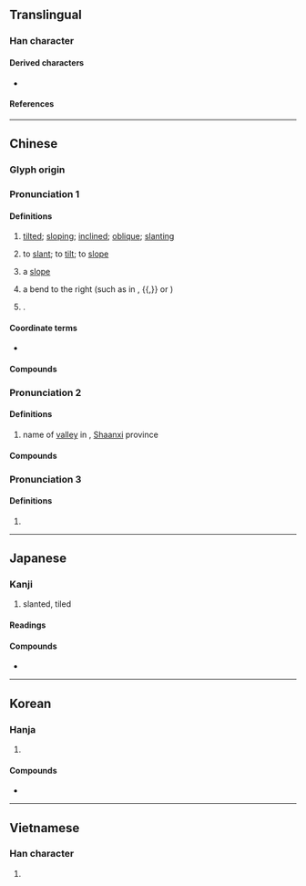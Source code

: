 {{character info}}
==Translingual==

===Han character===
{{Han char|rn=68|rad=斗|as=07|sn=11|four=84900|canj=ODYJ|ids=⿰余斗}}

====Derived characters====
* {{l|mul|[[𣻠]], [[𪯯]], [[𪯰]], [[䔑]], [[𫿸]], [[厁]], [[㙦]]}}

====References====
{{Han ref|kx=0478.150|dkj=13509|dj=0836.180|hdz=32253.090|uh=659C}}

----

==Chinese==
{{zh-forms}}

===Glyph origin===
{{Han etym}}

===Pronunciation 1===
{{zh-pron
|m=xié,xiá,2nb=literary variant
|m-s=
|c=ce4,ce3
|c_note=ce3 - etymological character is {{zh-l|笡|tr=-}}
|c-t=
|g=
|h=pfs=chhià/chhia/chià;gd=xia2/qia2/qia4
|h_note=Sixian: chhia- etymological character is {{zh-l|笡|tr=-}}; chià - "incompetent", may be etymologically unrelated
Meixian: xia2 - literary reading; qia2, qia4 - vernacular reading; qia4 - etymological character is {{zh-l|笡|tr=-}}
|j=
|mb=ciǎ/chia̿
|mb_note=chia̿ - etymological character is {{zh-l|笡|tr=-}}
|md=sià/chiâ
|md_note=sià - literary; chiâ - vernacular (etymological character is {{zh-l|笡|tr=-}})
|mn=ml,jj,ha,zp,tw:siâ/ly:siê/ml,jj,ha,ly,tw:chhiâ
|mn_note=siâ/siê - literary; chhiâ - vernacular
|mn-t=sia5
|w=3xxia
|x=
|mc=2
|oc=1
|cat=a,v,pn,c:n
}}

====Definitions====
{{zh-hanzi}}

# [[tilted]]; [[sloping]]; [[inclined]]; [[oblique]]; [[slanting]]
#: {{zh-x|斜體|oblique type}}
#: {{zh-x|^比薩.^斜塔|the '''Leaning''' Tower of Pisa}}
# to [[slant]]; to [[tilt]]; to [[slope]]
# {{lb|zh|Cantonese}} a [[slope]]
#: {{zh-x|落斜|to go down a '''slope'''|C}}
# {{lb|zh|Chinese calligraphy}} a bend to the right (such as in {{m|mul|㇂}}, {{m|mul|㇃}}{{,}} or {{m|mul|㇠}})
# {{surname|zh|nodot=1}}.

====Coordinate terms====
* {{list:basic character strokes/zh}}

====Compounds====
{{zh-der|斜溫層|斜面|斜坡|一溜歪斜|乜乜斜斜|乜斜|乜斜眼|乜斜纏帳|偏斜|傾斜|傾斜流|傾斜角|內斜視|刺斜|同斜層|向斜層|喎斜|單斜層|單斜脊|大陸斜坡|挑斜岔兒|攲斜|斜射|斜度|斜度標|斜暉|斜漢|斜照|斜眼|斜睨|斜視|斜紋|斜紋夜蛾|斜線|斜腳雨|斜角|斜邊|斜長石|斜陽|斜風細雨|斜高|旁行斜上|歪斜|比薩斜塔|狹斜|目不斜視|背斜層|蹀里蹀斜|迆邐歪斜|陡斜|斜刀頭|歪膏揤斜:oai-ko-chhi̍h-chhoa̍h;Min Nan}}

===Pronunciation 2===
{{zh-pron
|m=yé
|dial=n
|mc=1
|oc=2
|cat=pn
}}

====Definitions====
{{zh-hanzi}}

# name of [[valley]] in {{w|Zhongnan Mountains}}, [[Shaanxi]] province

====Compounds====
{{zh-der|斜谷}}

===Pronunciation 3===
{{zh-pron
|m=chá
|dial=n
|cat=pn
}}

====Definitions====
{{zh-hanzi}}

# {{zh-only|伊稚斜}}

{{zh-cat|Elementary}}

----

==Japanese==

===Kanji===
{{ja-kanji|grade=c|rs=斗07}}

# slanted, tiled

====Readings====
{{ja-readings
|goon=じゃ, や
|kanon=しゃ, や
|kun=なな-め
}}

====Compounds====
* {{ja-r|斜面|しゃめん}}

----

==Korean==

===Hanja===
{{ko-hanja|비끼다|비낄|사}}

# {{hanja form of|사|[[aslant]]}}

====Compounds====
* {{ko-l|사시|斜視}}

----

==Vietnamese==

===Han character===
{{vi-readings|rs=斗07|reading=tà}}

# {{rfdef|vi|sort=斗07}}